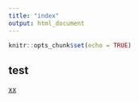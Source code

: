 ```yaml
---
title: "index"
output: html_document
---
```


```r
knitr::opts_chunk$set(echo = TRUE)
```

## test

[xx](xx.html)

